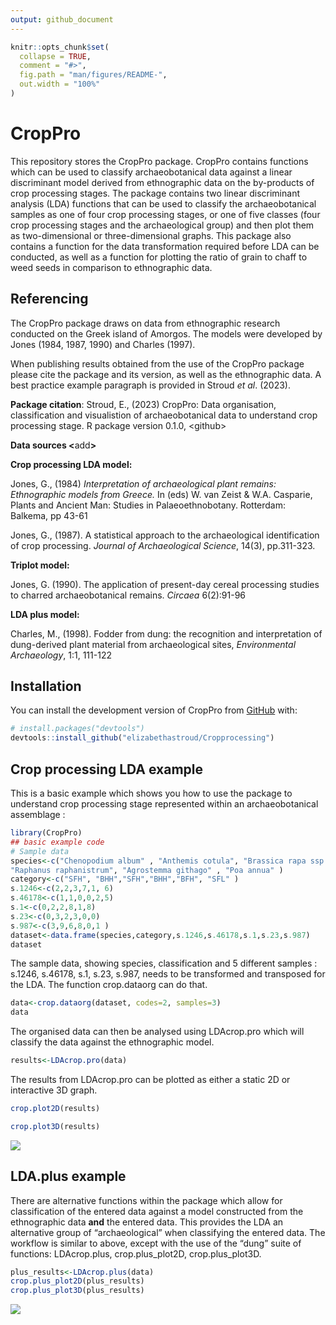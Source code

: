 ```yaml
---
output: github_document
---
```


<!-- README.md is generated from README.Rmd. Please edit that file -->

```r
knitr::opts_chunk$set(
  collapse = TRUE,
  comment = "#>",
  fig.path = "man/figures/README-",
  out.width = "100%"
)
```

# CropPro

<!-- badges: start -->

<!-- badges: end -->

This repository stores the CropPro package. CropPro contains functions which can be used to classify archaeobotanical data against a linear discriminant model derived from ethnographic data on the by-products of crop processing stages. The package contains two linear discriminant analysis (LDA) functions that can be used to classify the archaeobotanical samples as one of four crop processing stages, or one of five classes (four crop processing stages and the archaeological group) and then plot them as two-dimensional or three-dimensional graphs. This package also contains a function for the data transformation required before LDA can be conducted, as well as a function for plotting the ratio of grain to chaff to weed seeds in comparison to ethnographic data.

## Referencing

The CropPro package draws on data from ethnographic research conducted on the Greek island of Amorgos. The models were developed by Jones (1984, 1987, 1990) and Charles (1997).

When publishing results obtained from the use of the CropPro package please cite the package and its version, as well as the ethnographic data. A best practice example paragraph is provided in Stroud *et al*. (2023).

**Package citation**: Stroud, E., (2023) CropPro: Data organisation, classification and visualistion of archaeobotanical data to understand crop processing stage. R package version 0.1.0, \<github\>

**Data sources \<**add**\>**

**Crop processing LDA model:**

Jones, G., (1984) *Interpretation of archaeological plant remains: Ethnographic models from Greece.* In (eds) W. van Zeist & W.A. Casparie, Plants and Ancient Man: Studies in Palaeoethnobotany. Rotterdam: Balkema, pp 43-61

Jones, G., (1987). A statistical approach to the archaeological identification of crop processing. *Journal of Archaeological Science*, 14(3), pp.311-323.

**Triplot model:**

Jones, G. (1990). The application of present-day cereal processing studies to charred archaeobotanical remains. *Circaea* 6(2):91-96

**LDA plus model:**

Charles, M., (1998). Fodder from dung: the recognition and interpretation of dung-derived plant material from archaeological sites, *Environmental Archaeology*, 1:1, 111-122

## Installation

You can install the development version of CropPro from [GitHub](https://github.com/) with:

``` r
# install.packages("devtools")
devtools::install_github("elizabethastroud/Cropprocessing")
```

## Crop processing LDA example

This is a basic example which shows you how to use the package to understand crop processing stage represented within an archaeobotanical assemblage :

```r
library(CropPro)
## basic example code
# Sample data
species<-c("Chenopodium album" , "Anthemis cotula", "Brassica rapa ssp campestris",
"Raphanus raphanistrum", "Agrostemma githago" , "Poa annua" )
category<-c("SFH", "BHH","SFH","BHH","BFH", "SFL" )
s.1246<-c(2,2,3,7,1, 6)
s.46178<-c(1,1,0,0,2,5)
s.1<-c(0,2,2,8,1,8)
s.23<-c(0,3,2,3,0,0)
s.987<-c(3,9,6,8,0,1 )
dataset<-data.frame(species,category,s.1246,s.46178,s.1,s.23,s.987)
dataset
```

The sample data, showing species, classification and 5 different samples : s.1246, s.46178, s.1, s.23, s.987, needs to be transformed and transposed for the LDA. The function crop.dataorg can do that.

```r
data<-crop.dataorg(dataset, codes=2, samples=3)
data
```

The organised data can then be analysed using LDAcrop.pro which will classify the data against the ethnographic model.

```r
results<-LDAcrop.pro(data)
```

The results from LDAcrop.pro can be plotted as either a static 2D or interactive 3D graph.

```r
crop.plot2D(results)
```

```r
crop.plot3D(results)

```

![](man/figures/3dAnimatedScatterplot.gif)

## LDA.plus example

There are alternative functions within the package which allow for classification of the entered data against a model constructed from the ethnographic data **and** the entered data. This provides the LDA an alternative group of "archaeological" when classifying the entered data. The workflow is similar to above, except with the use of the "dung" suite of functions: LDAcrop.plus, crop.plus_plot2D, crop.plus_plot3D.

```r
plus_results<-LDAcrop.plus(data)
crop.plus_plot2D(plus_results)
crop.plus_plot3D(plus_results)
```

![](man/figures/3dAnimatedScatterplot2.gif)
